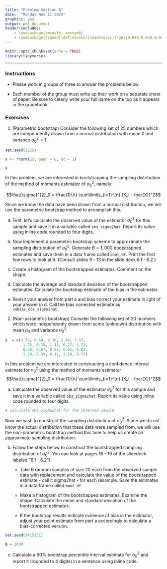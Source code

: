```yaml
---
title: "Problem Section 6"
date:  "Monday Nov 11 2024"
graphics: yes
output: pdf_document
header-includes:
    - \usepackage{amsmath, amssymb}
    - \usepackage{framed}\definecolor{shadecolor}{rgb}{0.949,0.949,0.949}
---
```


```r
knitr::opts_chunk$set(echo = TRUE)
library(tidyverse)
```

\begin{shaded}

\textbf{Learning Outcomes}

The problems are designed to build conceptual understanding and problem-solving skills. The emphasis is on learning to find, evaluate and build confidence. The specific tasks include: 

   - Implement a parametric and non-parametric bootstrap scheme
   
   - Calculate bootstrap confidence intervals
   
   - Back up and support work with relevant explanations


\end{shaded}


* * *

### Instructions

- Please work in groups of three to answer the problems below. 

- Each member of the group must write up their work on a separate sheet of paper. Be sure to clearly write your full name on the top as it appears in the gradebook.



### Exercises 


1. (Parametric bootstrap) Consider the following set of 25 numbers which are independently drawn from a normal distribution with mean 0 and variance $\sigma^2_0 = 1$. 

```r
set.seed(1225)

x <- rnorm(25, mean = 0, sd = 1)

x

```

In this problem, we are interested in bootstrapping the sampling distribution of the method of moments estimator of $\sigma^2_0$, namely:

$$\hat{\sigma}^{2}_0 = \frac{1}{n} \sum\limits_{i=1}^{n} (X_i - \bar{X})^2$$

Since we know the data have been drawn from a normal distribution, we will use the parametric bootstrap method to accomplish this.

a. First, let's calculate the observed value of the estimator $\hat{\sigma}^2_0$ for this sample and save it in a variable called `obs_sigma2hat`. Report its value using inline code rounded to four digits.



b. Now implement a parametric bootstrap scheme to approximate the sampling distribution of $\hat{\sigma}^2_0$. Generate $B=1,000$ bootstrapped estimates and save them in a data frame called `boot_df`. Print the first few rows to look at it. (Consult slides 9 - 13 in the slide deck 6.1 - 6.2.)



c. Create a histogram of the bootstrapped estimates. Comment on the shape. 

d. Calculate the average and standard deviation of the bootstrapped estimates.  Calculate the bootstrap estimate of the bias in the estimator.



e. Revisit your answer from part a and bias correct your estimate in light of your answer in d. Call the bias corrected estimate as `unbias_obs_sigma2hat`


2. (Non-parametric bootstrap) Consider the following set of 20 numbers which were independently drawn from some (unknown) distribution with mean $\mu_0$ and variance $\sigma^2_0$. 

```r


x  = c(3.56, 0.69, 0.10, 1.84, 3.93, 
        1.25, 0.18, 1.13, 0.27, 1.21, 
        0.50, 0.67, 0.01, 0.61, 0.82, 
        1.70, 0.39, 0.11, 1.20, 0.72)


```


In this problem we are interested in constructing a confidence interval estimate for $\sigma^2_0$ using the method of moments estimator
$$\hat{\sigma}^{2}_0 = \frac{1}{n} \sum\limits_{i=1}^{n} (X_i - \bar{X})^2$$

a. Calculate the observed value of the estimator $\hat{\sigma}^2_0$ for this sample and save it in a variable called `obs_sigma2hat`. Report its value using inline code rounded to four digits.


```r

# calculate obs_sigma2hat for the observed sample

```


Now we wish to construct the sampling distribution of $\hat{\sigma}^2_0$. Since we do not know the actual distribution that these data were sampled from, we will use the non-parametric bootstrap method this time to help us create an approximate sampling distribution.


b. Follow the steps below to construct the bootstrapped sampling distribution of $\hat{\sigma}_0^2$. You can look at pages 16 - 19 of the slidedeck labeled "6.1 - 6.2")

   - Take B random samples of size 20 each from the observed sample data with replacement and calculate the value of the bootstrapped estimate - call it sigma2hat -  for each resample. Save the estimates in a data frame called `boot_df`.
   
   - Make a histogram of the bootstrapped estimates. Examine the shape. Calculate the mean and standard deviation of the bootstrapped estimates.
   
   - If the bootstrap results indicate evidence of bias in the estimator, adjust your point estimate from part a accordingly to calculate a bias-corrected version.
   
   
```r

set.seed(1415151)

B = 1000

```


c. Calculate a 90% bootstrap percentile interval estimate for $\sigma^2_0$ and report it (rounded to 4 digits) in a sentence using inline code.